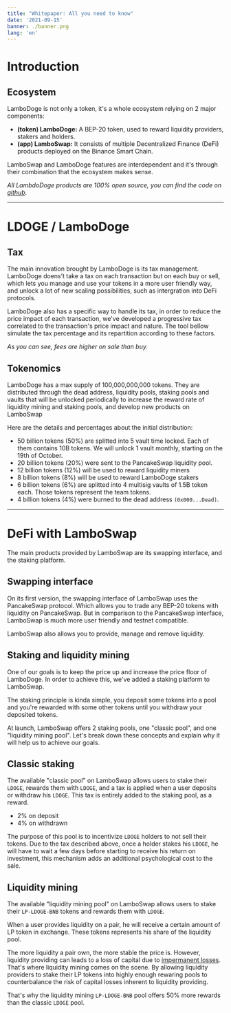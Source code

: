 ```yaml
---
title: "Whitepaper: All you need to know"
date: '2021-09-15'
banner: ./banner.png
lang: 'en'
---
```


# Introduction

## Ecosystem

LamboDoge is not only a token, it's a whole ecosystem relying on 2 major components:

- **(token) LamboDoge:** A BEP-20 token, used to reward liquidity providers, stakers and holders.
- **(app) LamboSwap:** It consists of multiple Decentralized Finance (DeFi) products deployed on the Binance Smart Chain.

LamboSwap and LamboDoge features are interdependent and it's through their combination that the ecosystem makes sense.

*All LambdoDoge products are 100% open source, you can find the code on [github](https://github.com/lamboDoge/).*

---

# LDOGE / LamboDoge

## Tax

The main innovation brought by LamboDoge is its tax management. LamboDoge doens’t take a tax on each transaction but on each buy or sell,
which lets you manage and use your tokens in a more user friendly way, and unlock a lot of new scaling possibilities, such as intergration
into DeFi protocols.

LamboDoge also has a specific way to handle its tax, in order to reduce the price impact of each transaction,
we've developed a progressive tax correlated to the transaction's price impact and nature.
The tool bellow simulate the tax percentage and its repartition according to these factors.

<TaxSimulator/>

*As you can see, fees are higher on sale than buy.*

## Tokenomics

LamboDoge has a max supply of 100,000,000,000 tokens. They are distributed through the dead address, liquidity pools, staking pools and
vaults that will be unlocked periodically to increase the reward rate of liquidity mining and staking pools,
and develop new products on LamboSwap

Here are the details and percentages about the initial distribution:

- 50 billion tokens (50%) are splitted into 5 vault time locked. Each of them contains 10B tokens.
We will unlock 1 vault monthly, starting on the 19th of October.
- 20 billion tokens (20%) were sent to the PancakeSwap liquidity pool.
- 12 billion tokens (12%) will be used to reward liquidity miners
- 8 billion tokens (8%) will be used to reward LamboDoge stakers
- 6 billion tokens (6%) are splitted into 4 multisig vaults of 1.5B token each. Those tokens represent the team tokens.
- 4 billion tokens (4%) were burned to the dead address `(0x000...Dead)`.

---

# DeFi with LamboSwap

The main products provided by LamboSwap are its swapping interface, and the staking platform.

## Swapping interface

On its first version, the swapping interface of LamboSwap uses the PancakeSwap protocol.
Which allows you to trade any BEP-20 tokens with liquidity on PancakeSwap. But in comparison to the PancakeSwap interface,
LamboSwap is much more user friendly and testnet compatible.

LamboSwap also allows you to provide, manage and remove liquidity.

## Staking and liquidity mining

One of our goals is to keep the price up and increase the price floor of LamboDoge. In order to achieve this,
we've added a staking platform to LamboSwap.

The staking principle is kinda simple, you deposit some tokens into a pool and you're rewarded with some other tokens until
you withdraw your deposited tokens.

At launch, LamboSwap offers 2 staking pools, one "classic pool", and one "liquidity mining pool". Let's break down these concepts and explain
why it will help us to achieve our goals.

## Classic staking

The available "classic pool" on LamboSwap allows users to stake their `LDOGE`, rewards them with `LDOGE`,
and a tax is applied when a user deposits or withdraw his `LDOGE`. This tax is entirely added to the staking pool, as a reward.

- 2% on deposit
- 4% on withdrawn

The purpose of this pool is to incentivize `LDOGE` holders to not sell their tokens. Due to the tax described above,
once a holder stakes his `LDOGE`, he will have to wait a few days before starting to receive his return on investment,
this mechanism adds an additional psychological cost to the sale.

## Liquidity mining

The available "liquidity mining pool" on LamboSwap allows users to stake their `LP-LDOGE-BNB` tokens and rewards them with `LDOGE`.

When a user provides liquidity on a pair, he will receive a certain amount of LP token in exchange. These tokens represents
his share of the liquidity pool.

The more liquidity a pair own, the more stable the price is. However, liquidity providing can leads to a loss of capital due to
[impermanent losses](https://finematics.com/impermanent-loss-explained/). That's where liquidity mining comes on the scene.
By allowing liquidity providers to stake their LP tokens into highly enough rewaring pools to counterbalance the risk of capital losses
inherent to liquidity providing.

That's why the liquidity mining `LP-LDOGE-BNB` pool offers 50% more rewards than the classic `LDOGE` pool.
